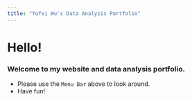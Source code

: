 ```yaml
---
title: "Yufei Wu's Data Analysis Portfolio"
---
```


# Hello!

### Welcome to my website and data analysis portfolio.

-   Please use the `Menu Bar` above to look around.
-   Have fun!
